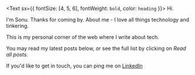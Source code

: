 <Text sx={{ fontSize: [4, 5, 6], fontWeight: `bold`, color: `heading` }}>
  Hi.
</Text>

I'm Sonu. Thanks for coming by. About me - I love all things technology and tinkering. 

This is my personal corner of the web where I write about tech.

You may read my latest posts below, or see the full list by clicking on *Read all posts*.

If you'd like to get in touch, you can ping me on <a href="https://www.linkedin.com/in/sonukumarkushwaha/" target="_blank">LinkedIn</a>
